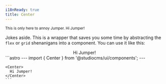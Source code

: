 ```yaml
---
i18nReady: true
title: Center
---
```



<small>
This is only here to annoy Jumper. Hi Jumper!
</small>

Jokes aside. This is a wrapper that saves you some time by abstracting the `flex` or `grid` shenanigans into a component. You can use it like this:

<Tabs>
  <TabItem label="Preview">
    <PreviewCard>
      <Center>
        Hi Jumper!
      </Center>
    </PreviewCard>
  </TabItem>
  <TabItem label="Code">
    ```astro
    ---
    import { Center } from '@studiocms/ui/components';
    ---

    <Center>
      Hi Jumper!
    </Center>
    ```
  </TabItem>
</Tabs>
